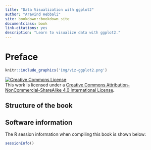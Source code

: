 ```yaml
--- 
title: "Data Visualization with ggplot2"
author: "Aravind Hebbali"
site: bookdown::bookdown_site
documentclass: book
link-citations: yes
description: "Learn to visualize data with ggplot2."
---
```


# Preface {-}

```r
knitr::include_graphics('img/viz-ggplot2.png')
```

<a rel="license" href="http://creativecommons.org/licenses/by-nc-sa/4.0/"><img alt="Creative Commons License" style="border-width:0" src="https://i.creativecommons.org/l/by-nc-sa/4.0/88x31.png" /></a><br />This work is licensed under a <a rel="license" href="http://creativecommons.org/licenses/by-nc-sa/4.0/">Creative Commons Attribution-NonCommercial-ShareAlike 4.0 International License</a>.

## Structure of the book {-}

## Software information {-}

The R session information when compiling this book is shown below:

```r
sessionInfo()
```
